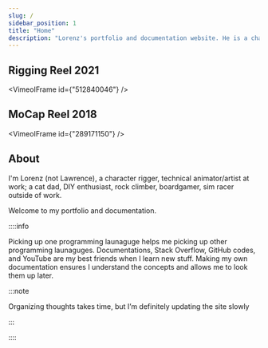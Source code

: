 ```yaml
---
slug: /
sidebar_position: 1
title: "Home"
description: "Lorenz's portfolio and documentation website. He is a character rigger, technical animator/artist, DIY enthusiast, boardgamer, sim racer."
---
```



## Rigging Reel 2021

<VimeoIFrame id={"512840046"} />

## MoCap Reel 2018

<VimeoIFrame id={"289171150"} />

## About

I'm Lorenz (not Lawrence), a character rigger, technical animator/artist at work; 
a cat dad, DIY enthusiast, rock climber, boardgamer, sim racer outside of work. 

Welcome to my portfolio and documentation.

::::info

Picking up one programming launaguge helps me picking up other programming launaguges.
Documentations, Stack Overflow, GitHub codes, and YouTube are my best friends when I learn new stuff.
Making my own documentation ensures I understand the concepts and allows me to look them up later.

:::note

Organizing thoughts takes time, but I’m definitely updating the site slowly

:::

::::